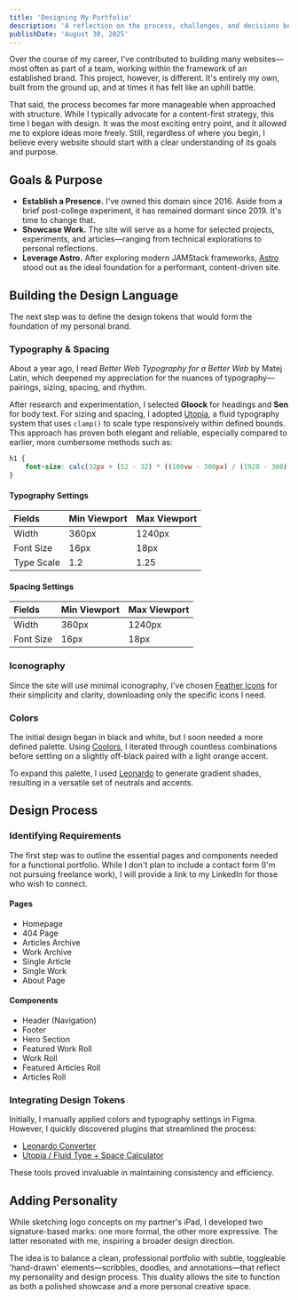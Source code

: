 ```yaml
---
title: 'Designing My Portfolio'
description: 'A reflection on the process, challenges, and decisions behind building a personal website from the ground up.'
publishDate: 'August 30, 2025'
---
```



Over the course of my career, I've contributed to building many websites—most often as part of a team, working within the framework of an established brand. This project, however, is different. It's entirely my own, built from the ground up, and at times it has felt like an uphill battle.

That said, the process becomes far more manageable when approached with structure. While I typically advocate for a content-first strategy, this time I began with design. It was the most exciting entry point, and it allowed me to explore ideas more freely. Still, regardless of where you begin, I believe every website should start with a clear understanding of its goals and purpose.

## Goals & Purpose

- **Establish a Presence.** I've owned this domain since 2016. Aside from a brief post-college experiment, it has remained dormant since 2019. It's time to change that.
- **Showcase Work.** The site will serve as a home for selected projects, experiments, and articles—ranging from technical explorations to personal reflections.
- **Leverage Astro.** After exploring modern JAMStack frameworks, [Astro](https://astro.build/) stood out as the ideal foundation for a performant, content-driven site.

## Building the Design Language

The next step was to define the design tokens that would form the foundation of my personal brand.

### Typography & Spacing

About a year ago, I read _Better Web Typography for a Better Web_ by Matej Latin, which deepened my appreciation for the nuances of typography—pairings, sizing, spacing, and rhythm.

After research and experimentation, I selected **Gloock** for headings and **Sen** for body text. For sizing and spacing, I adopted [Utopia](https://utopia.fyi/), a fluid typography system that uses `clamp()` to scale type responsively within defined bounds. This approach has proven both elegant and reliable, especially compared to earlier, more cumbersome methods such as:

```css
h1 {
	font-size: calc(32px + (52 - 32) * ((100vw - 300px) / (1920 - 300)));
}
```

#### Typography Settings

| Fields     | Min Viewport | Max Viewport |
| :--------- | :----------- | :----------- |
| Width      | 360px        | 1240px       |
| Font Size  | 16px         | 18px         |
| Type Scale | 1.2          | 1.25         |

#### Spacing Settings

| Fields    | Min Viewport | Max Viewport |
| :-------- | :----------- | :----------- |
| Width     | 360px        | 1240px       |
| Font Size | 16px         | 18px         |

### Iconography

Since the site will use minimal iconography, I've chosen [Feather Icons](https://feathericons.com/) for their simplicity and clarity, downloading only the specific icons I need.

### Colors

The initial design began in black and white, but I soon needed a more defined palette. Using [Coolors](https://coolors.co/), I iterated through countless combinations before settling on a slightly off-black paired with a light orange accent.

To expand this palette, I used [Leonardo](https://leonardocolor.io/) to generate gradient shades, resulting in a versatile set of neutrals and accents.

<ImagePost
	src={LeonardoProject}
	alt="Color values from Leonardo"
	caption="The output of Leonardo from both colors."
/>

## Design Process

### Identifying Requirements

The first step was to outline the essential pages and components needed for a functional portfolio. While I don't plan to include a contact form (I'm not pursuing freelance work), I will provide a link to my LinkedIn for those who wish to connect.

#### Pages

- Homepage
- 404 Page
- Articles Archive
- Work Archive
- Single Article
- Single Work
- About Page

#### Components

- Header (Navigation)
- Footer
- Hero Section
- Featured Work Roll
- Work Roll
- Featured Articles Roll
- Articles Roll

### Integrating Design Tokens

Initially, I manually applied colors and typography settings in Figma. However, I quickly discovered plugins that streamlined the process:

- [Leonardo Converter](https://www.figma.com/community/plugin/1013391800762935476/leonardo-converter)
- [Utopia / Fluid Type + Space Calculator](https://www.figma.com/community/plugin/951884648789524000/utopia-fluid-type-space-calculator)

These tools proved invaluable in maintaining consistency and efficiency.

## Adding Personality

While sketching logo concepts on my partner's iPad, I developed two signature-based marks: one more formal, the other more expressive. The latter resonated with me, inspiring a broader design direction.

The idea is to balance a clean, professional portfolio with subtle, toggleable 'hand-drawn' elements—scribbles, doodles, and annotations—that reflect my personality and design process. This duality allows the site to function as both a polished showcase and a more personal creative space.
